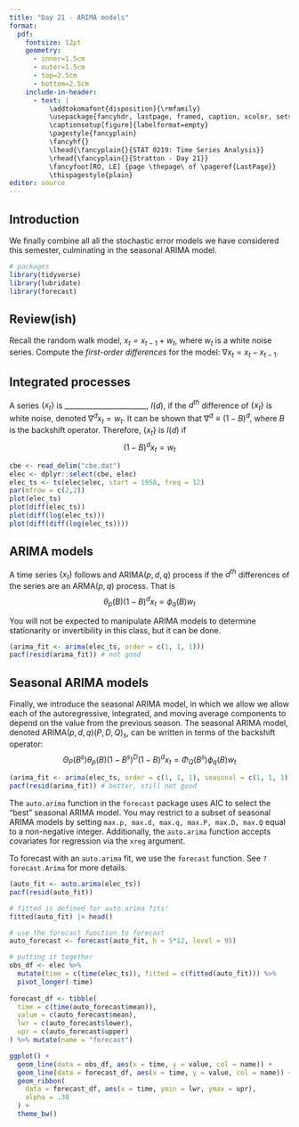 ```yaml
---
title: "Day 21 - ARIMA models"
format:
  pdf:
    fontsize: 12pt
    geometry:
      - inner=1.5cm
      - outer=1.5cm
      - top=2.5cm
      - bottom=2.5cm
    include-in-header:
      - text: |
          \addtokomafont{disposition}{\rmfamily}
          \usepackage{fancyhdr, lastpage, framed, caption, xcolor, setspace}
          \captionsetup[figure]{labelformat=empty}
          \pagestyle{fancyplain}
          \fancyhf{}
          \lhead{\fancyplain{}{STAT 0219: Time Series Analysis}}
          \rhead{\fancyplain{}{Stratton - Day 21}}
          \fancyfoot[RO, LE] {page \thepage\ of \pageref{LastPage}}
          \thispagestyle{plain}
editor: source
---
```

\vspace{-1in}

## Introduction

We finally combine all all the stochastic error models we have considered this semester, culminating in the seasonal ARIMA model. 

```r
# packages
library(tidyverse)
library(lubridate)
library(forecast)
```

\newpage

## Review(ish)

Recall the random walk model, $x_t = x_{t-1} + w_t$, where $w_t$ is a white noise series. Compute the *first-order differences* for the model: $\nabla x_t = x_t - x_{t-1}$.

\newpage

## Integrated processes

:::{.callout-note title="Integrated model"}
A series $\{x_t\}$ is _______________________, $I(d)$, if the $d^{th}$ difference of $\{x_t\}$ is white noise, denoted $\nabla^d x_t = w_t$. It can be shown that $\nabla^d \equiv (1 - B)^d$, where $B$ is the backshift operator. Therefore, $\{x_t\}$ is $I(d)$ if
$$
(1 - B)^d x_t = w_t
$$
:::

```r
cbe <- read_delim("cbe.dat")
elec <- dplyr::select(cbe, elec)
elec_ts <- ts(elec$elec, start = 1958, freq = 12)
par(mfrow = c(2,2))
plot(elec_ts)
plot(diff(elec_ts))
plot(diff(log(elec_ts)))
plot(diff(diff(log(elec_ts))))
```

\newpage

## ARIMA models

:::{.callout-note title="ARIMA models"}
A time series $\{x_t\}$ follows and ARIMA($p, d, q$) process if the $d^{th}$ differences of the series are an ARMA($p, q$) process. That is
$$
\theta_p (B)(1 - B)^d x_t = \phi_q(B)w_t
$$

You will not be expected to manipulate ARIMA models to determine stationarity or invertibility in this class, but it can be done. 
:::

```r
(arima_fit <- arima(elec_ts, order = c(1, 1, 1)))
pacf(resid(arima_fit)) # not good
```

\newpage

## Seasonal ARIMA models

:::{.callout-note title="Seasonal ARIMA models"}
Finally, we introduce the seasonal ARIMA model, in which we allow we allow each of the autoregressive, integrated, and moving average components to depend on the value from the previous season. The seasonal ARIMA model, denoted ARIMA($p, d, q$)($P, D, Q$)$_s$, can be written in terms of the backshift operator:
$$
\Theta_P(B^s)\theta_p(B)(1 - B^s)^D(1 - B)^dx_t = \Phi_Q(B^s)\phi_q(B)w_t 
$$
:::

```r
(arima_fit <- arima(elec_ts, order = c(1, 1, 1), seasonal = c(1, 1, 1)))
pacf(resid(arima_fit)) # better, still not good
```

\newpage

:::{.callout-note title="Fitting ARIMA"}
The `auto.arima` function in the `forecast` package uses AIC to select the "best" seasonal ARIMA model. You may restrict to a subset of seasonal ARIMA models by setting `max.p, max.d, max.q, max.P, max.D, max.Q` equal to a non-negative integer. Additionally, the `auto.arima` function accepts covariates for regression via the `xreg` argument. 

\vspace{.125in}

To forecast with an `auto.arima` fit, we use the `forecast` function. See `?forecast.Arima` for more details.
:::

```r
(auto_fit <- auto.arima(elec_ts))
pacf(resid(auto_fit))
```

\newpage

```r
# fitted is defined for auto.arima fits!
fitted(auto_fit) |> head()

# use the forecast function to forecast
auto_forecast <- forecast(auto_fit, h = 5*12, level = 95)

# putting it together
obs_df <- elec %>%
  mutate(time = c(time(elec_ts)), fitted = c(fitted(auto_fit))) %>%
  pivot_longer(-time)
  
forecast_df <- tibble(
  time = c(time(auto_forecast$mean)),
  value = c(auto_forecast$mean),
  lwr = c(auto_forecast$lower),
  upr = c(auto_forecast$upper)
) %>% mutate(name = "forecast")

ggplot() +
  geom_line(data = obs_df, aes(x = time, y = value, col = name)) +
  geom_line(data = forecast_df, aes(x = time, y = value, col = name)) + 
  geom_ribbon(
    data = forecast_df, aes(x = time, ymin = lwr, ymax = upr),
    alpha = .30
  ) +
  theme_bw()
```

